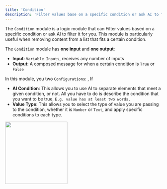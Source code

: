 ```yaml
---
title: 'Condition'
description: 'Filter values base on a specific condition or ask AI to filter it for you.'
---
```


The `Condition` module is a logic module that can Filter values based on a specific condition or ask AI to filter it for you. This module is particularly useful when removing content from a list that fits a certain condition. 

The `Condition` module has **one input** and **one output**:

- **Input**: `Variable Inputs`, receives any number of inputs
- **Output**: A composed message for when a certain condition is `True` or `False`

In this module, you two `Configurations`:
, If
- **AI Condition**: This allows you to use AI to separate elements that meet a given condition, or not. All you have to do is describe the condition that you want to be true, `E.g. value has at least two words.`
- **Value Type**: This allows you to select the type of value you are passing to the condition, whether it is `Number` or `Text`, and apply specific conditions to each type. 

<img height="200" src="/Condition.png" />